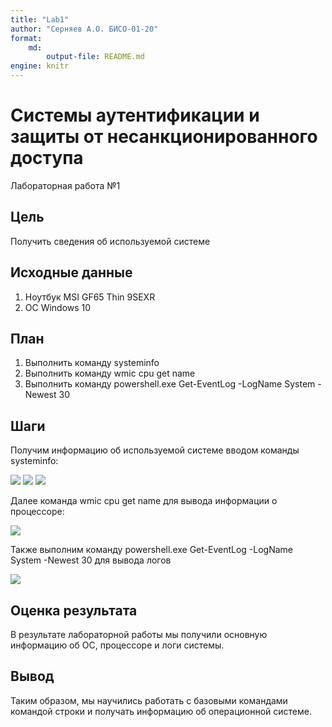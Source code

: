 ---
title: "Lab1"
author: "Серняев А.О. БИСО-01-20"
format: 
    md:
        output-file: README.md
engine: knitr
---

# Системы аутентификации и защиты от несанкционированного доступа

Лабораторная работа №1

## Цель

Получить сведения об используемой системе

## Исходные данные

1.  Ноутбук MSI GF65 Thin 9SEXR
2.  ОС Windows 10

## План

1.  Выполнить команду systeminfo
2.  Выполнить команду wmic cpu get name
3.  Выполнить команду powershell.exe Get-EventLog -LogName System -Newest 30

## Шаги

Получим информацию об используемой системе вводом команды systeminfo:

![](./1.png) 
![](./2.png) 
![](./3.png)

Далее команда wmic cpu get name для вывода информации о процессоре:

![](./4.png)

Также выполним команду powershell.exe Get-EventLog -LogName System -Newest 30 для вывода логов

![](./5.png)

## Оценка результата

В результате лабораторной работы мы получили основную информацию об ОС, процессоре и логи системы.

## Вывод

Таким образом, мы научились работать с базовыми командами командой строки и получать информацию об операционной системе.
